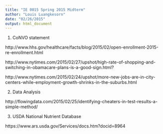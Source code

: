 ```yaml
---
title: "IE 0015 Spring 2015 Midterm"
author: "Louis Luangkesorn"
date: "02/26/2015"
output: html_document
---
```



1.  CoNVO statement

http://www.hhs.gov/healthcare/facts/blog/2015/02/open-enrollment-2015-re-enrollment.html

http://www.nytimes.com/2015/02/27/upshot/high-rate-of-shopping-and-switching-in-obamacare-plans-is-a-good-sign.html?


http://www.nytimes.com/2015/02/24/upshot/more-new-jobs-are-in-city-centers-while-employment-growth-shrinks-in-the-suburbs.html


2.  Data Analysis


http://flowingdata.com/2015/02/25/identifying-cheaters-in-test-results-a-simple-method/





3.  USDA National Nutrient Database

https://www.ars.usda.gov/Services/docs.htm?docid=8964
